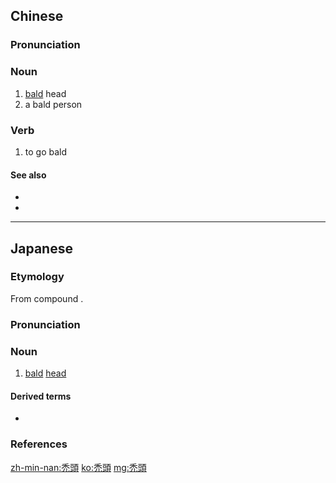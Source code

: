 {{also|秃头}}
==Chinese==
{{zh-forms|s=秃头}}

===Pronunciation===
{{zh-pron
|m=tūtóu
|c=tuk1 tau4
|mn=thuh-thâu/thut-thâu
|cat=n,v
}}

===Noun===
{{zh-noun}}

# [[bald]] head
# a bald person

===Verb===
{{zh-verb}}

# to go bald

====See also====
* {{zh-l|光頭}}
* {{zh-l|禿頂}}

----

==Japanese==
{{ja-kanjitab|とく|とう|yomi=o}}

===Etymology===
From {{etyl|sort=とくとう|ltc|ja}} compound {{m|zh|禿頭|tr=thuwk + duw|lit=bald + head}}.

===Pronunciation===
{{ja-pron|yomi=o|とくとう|acc=0|dev=2|acc_ref=DJR,NHK}}

===Noun===
{{ja-noun|とくとう}}

# [[bald]] [[head]]

====Derived terms====
* {{ja-r|禿頭病|とくとうびょう|[[alopecia]]}}

===References===
<references/>

[[zh-min-nan:禿頭]]
[[ko:禿頭]]
[[mg:禿頭]]